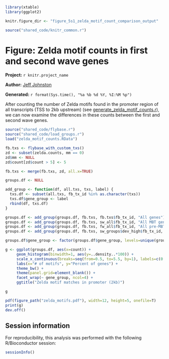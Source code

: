 ``` r
library(xtable)
library(ggplot2)

knitr.figure_dir <- "figure_5s1_zelda_motif_count_comparison_output"

source("shared_code/knitr_common.r")
````

# Figure: Zelda motif counts in first and second wave genes

**Project:** `r knitr.project_name`

**Author:** [Jeff Johnston](mailto:jjj@stowers.org)

**Generated:** `r format(Sys.time(), "%a %b %d %Y, %I:%M %p")`

After counting the number of Zelda motifs found in the promoter region of all transcripts (TSS to 2kb upstream) (see [generate_zelda_motif_counts.r](generate_zelda_motif_counts.r)), we can now examine the differences in these counts between the first and second wave genes.

``` r

source("shared_code/flybase.r")
source("shared_code/load_groups.r")
load("zelda_motif_counts.RData")

fb.txs <- flybase_with_custom_txs()
zd <- subset(zelda.counts, mm == 0)
zd$mm <- NULL
zd$count[zd$count > 5] <- 5

fb.txs <- merge(fb.txs, zd, all.x=TRUE)

groups.df <- NULL

add_group <- function(df, all.txs, txs, label) {
  txs.df <- subset(all.txs, fb_tx_id %in% as.character(txs))
  txs.df$gene_group <- label
  rbind(df, txs.df)
}

groups.df <- add_group(groups.df, fb.txs, fb.txs$fb_tx_id, "All genes")
groups.df <- add_group(groups.df, fb.txs, sw_all$fb_tx_id, "All MBT genes")
groups.df <- add_group(groups.df, fb.txs, fw_all$fb_tx_id, "All pre-MBT genes")
groups.df <- add_group(groups.df, fb.txs, sw_groups$dev_high$fb_tx_id, "MBT developmental active")

groups.df$gene_group <- factor(groups.df$gene_group, levels=unique(groups.df$gene_group))

g <- ggplot(groups.df, aes(x=count)) +
     geom_histogram(binwidth=1, aes(y=..density..*100)) +
     scale_x_continuous(breaks=seq(from=0.5, to=5.5, by=1), labels=c(0:4, "5+"), limits=c(0,6)) +
     labs(x="# of motifs", y="Percent of genes") +
     theme_bw() + 
     theme(panel.grid=element_blank()) +
     facet_wrap(~ gene_group, ncol=4) +
     ggtitle("Zelda motif matches in promoter (2kb)")
````

``` r
g
````

``` r
pdf(figure_path("zelda_motifs.pdf"), width=12, height=5, onefile=T)
print(g)
dev.off()
````

## Session information

For reproducibility, this analysis was performed with the following R/Bioconductor session:

``` r
sessionInfo()
````
